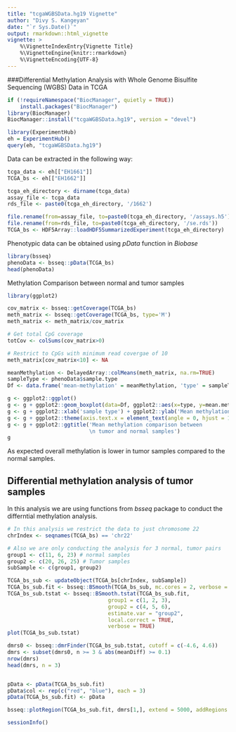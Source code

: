 ```yaml
---
title: "tcgaWGBSData.hg19 Vignette"
author: "Divy S. Kangeyan"
date: "`r Sys.Date()`"
output: rmarkdown::html_vignette
vignette: >
    %\VignetteIndexEntry{Vignette Title}
    %\VignetteEngine{knitr::rmarkdown}
    %\VignetteEncoding{UTF-8}
---
```


###Differential Methylation Analysis with Whole Genome Bisulfite Sequencing (WGBS) Data in TCGA
```r
if (!requireNamespace("BiocManager", quietly = TRUE))
    install.packages("BiocManager")
library(BiocManager)
BiocManager::install("tcgaWGBSData.hg19", version = "devel")
```

```r
library(ExperimentHub)
eh = ExperimentHub()
query(eh, "tcgaWGBSData.hg19")
```

Data can be extracted in the following way:
```r
tcga_data <- eh[["EH1661"]]
TCGA_bs <- eh[["EH1662"]]

tcga_eh_directory <- dirname(tcga_data)
assay_file <- tcga_data
rds_file <- paste0(tcga_eh_directory, '/1662')

file.rename(from=assay_file, to=paste0(tcga_eh_directory, '/assays.h5'))
file.rename(from=rds_file, to=paste0(tcga_eh_directory, '/se.rds'))
TCGA_bs <- HDF5Array::loadHDF5SummarizedExperiment(tcga_eh_directory)
```


Phenotypic data can be obtained using *pData* function in *Biobase*
```r
library(bsseq)
phenoData <- bsseq::pData(TCGA_bs)
head(phenoData)
```


Methylation Comparison between normal and tumor samples
```r
library(ggplot2)

cov_matrix <- bsseq::getCoverage(TCGA_bs)
meth_matrix <- bsseq::getCoverage(TCGA_bs, type='M')
meth_matrix <- meth_matrix/cov_matrix

# Get total CpG coverage
totCov <- colSums(cov_matrix>0)

# Restrict to CpGs with minimum read covergae of 10
meth_matrix[cov_matrix<10] <- NA 

meanMethylation <- DelayedArray::colMeans(meth_matrix, na.rm=TRUE)
sampleType <- phenoData$sample.type
Df <- data.frame('mean-methylation' = meanMethylation, 'type' = sampleType)

g <- ggplot2::ggplot() 
g <- g + ggplot2::geom_boxplot(data=Df, ggplot2::aes(x=type, y=mean.methylation))
g <- g + ggplot2::xlab('sample type') + ggplot2::ylab('Mean methylation') 
g <- g + ggplot2::theme(axis.text.x = element_text(angle = 0, hjust = 1))
g <- g + ggplot2::ggtitle('Mean methylation comparison between 
                          \n tumor and normal samples')
g

```

As expected overall methylation is lower in tumor samples compared to the normal samples.


## Differential methylation analysis of tumor samples

In this analysis we are using functions from *bsseq* package to conduct the differntial methylation analysis.
```r
# In this analysis we restrict the data to just chromosome 22
chrIndex <- seqnames(TCGA_bs) == 'chr22'

# Also we are only conducting the analysis for 3 normal, tumor pairs
group1 <- c(11, 6, 23) # normal samples
group2 <- c(20, 26, 25) # Tumor samples
subSample <- c(group1, group2)

TCGA_bs_sub <- updateObject(TCGA_bs[chrIndex, subSample])
TCGA_bs_sub.fit <- bsseq::BSmooth(TCGA_bs_sub, mc.cores = 2, verbose = TRUE)
TCGA_bs_sub.tstat <- bsseq::BSmooth.tstat(TCGA_bs_sub.fit, 
                                group1 = c(1, 2, 3),
                                group2 = c(4, 5, 6), 
                                estimate.var = "group2",
                                local.correct = TRUE,
                                verbose = TRUE)
plot(TCGA_bs_sub.tstat)
```

```r
dmrs0 <- bsseq::dmrFinder(TCGA_bs_sub.tstat, cutoff = c(-4.6, 4.6))
dmrs <- subset(dmrs0, n >= 3 & abs(meanDiff) >= 0.1)
nrow(dmrs)
head(dmrs, n = 3)


pData <- pData(TCGA_bs_sub.fit)
pData$col <- rep(c("red", "blue"), each = 3)
pData(TCGA_bs_sub.fit) <- pData

bsseq::plotRegion(TCGA_bs_sub.fit, dmrs[1,], extend = 5000, addRegions = dmrs)

```
```r
sessionInfo()
```





